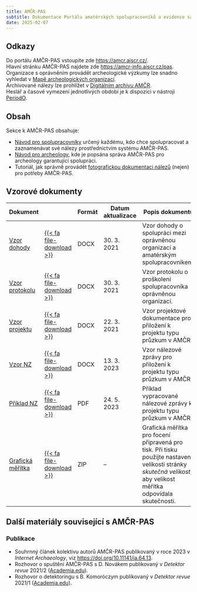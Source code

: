 ```yaml
---
title: AMČR-PAS
subtitle: Dokumentace Portálu amatérských spolupracovníků a evidence samostatných nálezů AMČR
date: 2025-02-07
---
```


::: {.callout-note}

## Odkazy

Do portálu AMČR-PAS vstoupíte zde [https://amcr.aiscr.cz/](https://amcr.aiscr.cz/){.external}.  
Hlavní stránku AMČR-PAS najdete zde [https://amcr-info.aiscr.cz/pas](https://amcr-info.aiscr.cz/pas){.external}.  
Organizace s oprávněním provádět archeologické výzkumy lze snadno vyhledat v [Mapě archeologických organizací](https://oao.aiscr.cz/){.external}.  
Archivované nálezy lze prohlížet v [Digitálním archivu AMČR](https://digiarchiv.aiscr.cz/results?entity=samostatny_nalez){.external}.  
Heslář a časové vymezení jednotlivých období je k dispozici v nástroji [PeriodO](http://n2t.net/ark:/99152/p0wctqt){.external}.  

:::


## Obsah

Sekce k AMČR-PAS obsahuje:

- [Návod pro spolupracovníky](amater.qmd) určený každému, kdo chce spolupracovat a zaznamenávat své nálezy prostřednictvím systému AMČR-PAS.
- [Návod pro archeology](archeolog.qmd), kde je popsána správa AMČR-PAS pro archeology garantující spolupráci.
- Tutoriál, jak správně provádět [fotografickou dokumentaci nálezů](foto.qmd) (nejen) pro potřeby AMČR-PAS.

<!-- ## Periodická školení 

Archeologické ústavy AV ČR v Praze a Brně provádějí periodická online školení k systému AMČR-PAS. Registrovat se lze na následujícím [odkazu](https://forms.gle/Hkoygb6GgTueC7HeA){.external}.

Školení se zabývá dvěma oblastmi: 

1. metodika spolupráce a její zákonný rámec, vč. základních pravidel působení hledače v terénu; 
2. fungování portálu AMČR-PAS a způsob jeho využití z pohledu uživatele. 

Následuje vždy diskuse na základě pokládaných dotazů. Školení je určeno primárně pro širokou veřejnost, vítáni jsou však i odborní pracovníci v archeologii a památkové péči. Přesné datum školení bude stanoveno vždy v několikatýdenním předstihu na základě projeveného zájmu (obvykle ve čtvrtletních až pololetních cyklech). Před setkáním Vám na uvedený email zašleme další informace o tom, jak se k online setkání připojit. -->

## Vzorové dokumenty 

::: {.column-body-outset-right}

| Dokument | | Formát | Datum  aktualizace | Popis dokumentu |
|----------|-|--------|--------------------|-----------------|
| [Vzor dohody](docs/AMCR-PAS_dohoda_vzor.docx) | [{{< fa file-download >}}](docs/AMCR-PAS_dohoda_vzor.docx) | DOCX | 30. 3. 2021 | Vzor dohody o spolupráci mezi oprávněnou organizací a amatérským spolupracovníkem. |
| [Vzor protokolu](docs/AMCR-PAS_protokol_vzor.docx) | [{{< fa file-download >}}](docs/AMCR-PAS_protokol_vzor.docx) | DOCX | 30. 3. 2021 | Vzor protokolu o proškolení spolupracovníka oprávněnou organizací. |
| [Vzor projektu](docs/AMCR-PAS_projekt_vzor.docx) | [{{< fa file-download >}}](docs/AMCR-PAS_projekt_vzor.docx) | DOCX | 22. 3. 2021 | Vzor projektové dokumentace pro přiložení k projektu typu průzkum v AMČR. |
| [Vzor NZ](docs/AMCR-PAS_NZ_vzor.docx) | [{{< fa file-download >}}](docs/AMCR-PAS_NZ_vzor.docx) | DOCX | 13. 3. 2023 | Vzor nálezové zprávy pro přiložení k projektu typu průzkum v AMČR. |
| [Příklad NZ](docs/AMCR-PAS_NZ_priklad.pdf) | [{{< fa file-download >}}](docs/AMCR-PAS_NZ_priklad.pdf) | PDF | 24. 5. 2023 | Příklad vypracované nálezové zprávy k projektu typu průzkum v AMČR.                |
| [Grafická měřítka](docs/AMCR-PAS_meritka.zip) | [{{< fa file-download >}}](docs/AMCR-PAS_meritka.zip) | ZIP | -- | Grafická měřítka pro focení připravená pro tisk. Při tisku použijte nastavení velikosti stránky *skutečná velikost*, aby velikost měřítka odpovídala skutečnosti. |

:::


## Další materiály související s AMČR-PAS 

### Publikace

- Souhrnný článek kolektivu autorů AMČR-PAS publikovaný v roce 2023 v *Internet Archaeology*, viz [https://doi.org/10.11141/ia.64.13](https://doi.org/10.11141/ia.64.13){.external}.
- Rozhovor o spuštění AMČR-PAS s D. Novákem publikovaný v *Detektor revue* 2021/2 ([Academia.edu](https://www.academia.edu/46580582/Jak_neztr%C3%A1cet_historii_How_not_to_Lose_History){.external}).
- Rozhovor o detektoringu s B. Komoróczym publikovaný v *Detektor revue* 2021/1 ([Academia.edu](https://www.academia.edu/45093423/Poj%C4%8Fme_historii_objevovat_spole%C4%8Dn%C4%9B){.external}).

